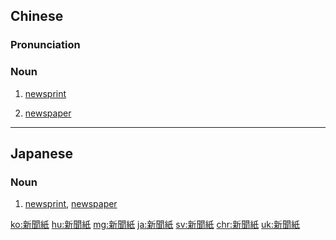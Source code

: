 {{also|新闻纸}}
==Chinese==
{{zh-forms|s=新闻纸|type=21}}

===Pronunciation===
{{zh-pron
|m=xīnwénzhǐ
|c=san1 man4 zi2
|h=pfs=sîn-vùn-chṳ́
|mn=sin-bûn-chóa
|cat=n
}}

===Noun===
{{zh-noun}}

# [[newsprint]] {{gloss|paper on which newspapers are printed}}
# {{lb|zh|dated|or|dialectal}} [[newspaper]]

----

==Japanese==
{{ja-kanjitab|しん|ぶん|し|yomi=on}}

===Noun===
{{ja-noun|しんぶんし}}

# [[newsprint]], [[newspaper]] {{gloss|paper on which newspapers are printed}}

[[ko:新聞紙]]
[[hu:新聞紙]]
[[mg:新聞紙]]
[[ja:新聞紙]]
[[sv:新聞紙]]
[[chr:新聞紙]]
[[uk:新聞紙]]